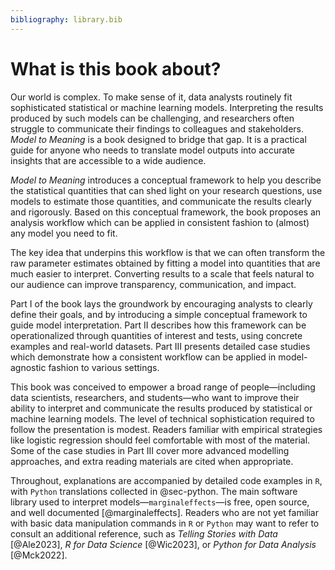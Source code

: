 ```yaml
---
bibliography: library.bib
---
```


# What is this book about?

Our world is complex. To make sense of it, data analysts routinely fit sophisticated statistical or machine learning models. Interpreting the results produced by such models can be challenging, and researchers often struggle to communicate their findings to colleagues and stakeholders. *Model to Meaning* is a book designed to bridge that gap. It is a practical guide for anyone who needs to translate model outputs into accurate insights that are accessible to a wide audience.

*Model to Meaning* introduces a conceptual framework to help you describe the statistical quantities that can shed light on your research questions, use models to estimate those quantities, and communicate the results clearly and rigorously. Based on this conceptual framework, the book proposes an analysis workflow which can be applied in consistent fashion to (almost) any model you need to fit.

The key idea that underpins this workflow is that we can often transform the raw parameter estimates obtained by fitting a model into quantities that are much easier to interpret. Converting results to a scale that feels natural to our audience can improve transparency, communication, and impact.

Part I of the book lays the groundwork by encouraging analysts to clearly define their goals, and by introducing a simple conceptual framework to guide model interpretation. Part II describes how this framework can be operationalized through quantities of interest and tests, using concrete examples and real-world datasets. Part III presents detailed case studies which demonstrate how a consistent workflow can be applied in model-agnostic fashion to various settings.

This book was conceived to empower a broad range of people---including data scientists, researchers, and students---who want to improve their ability to interpret and communicate the results produced by statistical or machine learning models. The level of technical sophistication required to follow the presentation is modest. Readers familiar with empirical strategies like logistic regression should feel comfortable with most of the material. Some of the case studies in Part III cover more advanced modelling approaches, and extra reading materials are cited when appropriate.

Throughout, explanations are accompanied by detailed code examples in `R`, with `Python` translations collected in @sec-python. The main software library used to interpret models---`marginaleffects`---is free, open source, and well documented [@marginaleffects]. Readers who are not yet familiar with basic data manipulation commands in `R` or `Python` may want to refer to consult an additional reference, such as *Telling Stories with Data* [@Ale2023], *R for Data Science* [@Wic2023], or *Python for Data Analysis* [@Mck2022].
